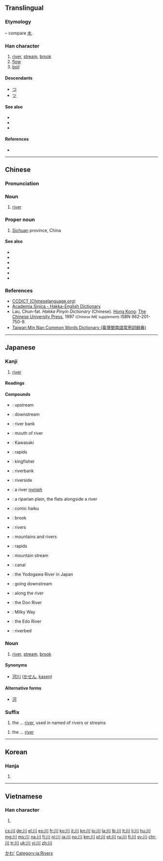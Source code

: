 {{also|州|巛}}
==Translingual==
{{stroke order|type=animate}}
===Etymology===
{{Han etyl}}
{{liushu|p}} – compare [[水]].

===Han character===
{{Han char|rn=47|rad=巛|as=00|sn=3|var=2|four=2200<sub>0</sub>|canj=中中中 (LLL)}}

# [[river]], [[stream]], [[brook]]
# [[flow]]
# [[boil]]

====Descendants====
* [[つ]]
* [[ツ]]

====See also====
* {{l|mul|河|sc=Hani}}
* {{l|mul|江|sc=Hani}}
* {{l|mul|溪|sc=Hani}}

====References====
* {{Han ref|kx=0323.230|dkj=08673|dj=0624.070|hdz=10032.020|uh=5DDD|ud=24029|bh=A474|bd=42100}}

----

==Chinese==
{{zh-forms|川}}

===Pronunciation===
{{zh-pron
|m=chuān,wú
|c=cyun1
|h=poj=chhon
|mn=chhoan/chhng
|w=1tshoe
|mc=y
|oc=y
|cat=n,pn}}

===Noun===
{{zh-noun}}

# [[river]]

===Proper noun===
{{zh-proper noun}}

# {{context|abbreviation|lang=zh}} [[Sichuan]] province, China

====See also====
* {{zh-l|河}}
* {{zh-l|河流}}
* {{zh-l|江}}
* {{zh-l|水流}}
* {{zh-l|溪流}}
* {{zh-l|小河}}

===References===
*[http://www.chineselanguage.org/dictionaries/?mode=view&module=chardict&query= CCDICT (Chineselanguage.org)]
*[http://minhakka.ling.sinica.edu.tw/bkg/hakyin/search.php?DETAIL=1&LIMIT=id=xxxxx&dbname=su_tian_1&graph=2 Academia Sinica - Hakka-English Dictionary]
* Lau, Chun-fat. ''Hakka Pinyin Dictionary'' (Chinese). [[Hong Kong]]: [[w:Chinese University of Hong Kong|The Chinese University Press]], 1997 <small>(Chinese IME supplement)</small> ISBN 962-201-750-9.
*[http://twblg.dict.edu.tw/holodict_new/index.html Taiwan Min Nan Common Words Dictionary (臺灣閩南語常用詞辭典)]

----

==Japanese==

===Kanji===
{{ja-kanji|grade=1|rs=巛00}}

# [[river]]

====Readings====
{{ja-readings
|goon=[[せん]] (sen)
|kanon=[[せん]] (sen)
|kun=[[かわ]] (kawa)
|nanori=[[か]] (ka), [[こ]] (ko), [[さわ]] (sawa)
}}

====Compounds====
{{der-top3|Compounds}}
* {{l|ja|川上|tr=[[かわかみ]], [[kawakami]]}}: upstream
* {{l|ja|川下|tr=[[かわしも]], [[kawashimo]]}}: downstream
* {{l|ja|川岸|tr=[[かわぎし]], [[kawagishi]]}}: river bank
* {{l|ja|川口|tr=[[かわぐち]], [[kawaguchi]]}}: mouth of river
* {{l|ja|川崎|tr=[[かわさき]], [[Kawasaki]]}}: Kawasaki
* {{l|ja|川瀬|tr=[[かわせ]], [[kawase]]}}: rapids
* {{l|ja|川蝉|tr=[[かわせみ]], [[kawasemi]]}}: kingfisher
* {{l|ja|川端|tr=[[かわばた]], [[kawabata]]}}: riverbank
* {{l|ja|川縁|tr=[[かわぶち]], [[kawabuchi]]; [[かわべり]], [[kawaberi]]}}: riverside
{{der-mid3}}
* {{l|ja|川嫁|tr=[[かわよめ]], [[kawayome]]}}: a river [[nymph]]
* {{l|ja|川原|tr=[[かわら]], [[kawara]]}}: a riparian plain, the flats alongside a river
* {{l|ja|川柳|tr=[[せんりゅう]], [[senryū]]}}: comic haiku
* {{l|ja|小川|tr=[[おがわ]], [[ogawa]]}}: brook
* {{l|ja|河川|tr=[[かせん]], [[kasen]]}}: rivers
* {{l|ja|山川|tr=[[さんせん]], [[sansen]]}}: mountains and rivers
* {{l|ja|滝川|tr=[[たきがわ]], [[takigawa]]}}: rapids
* {{l|ja|谷川|tr=[[たにがわ]], [[tanigawa]]}}: mountain stream
{{der-mid3}}
* {{l|ja|堀川|tr=[[ほりかわ]], [[horikawa]]}}: canal
* {{l|ja|淀川|tr=[[よどがわ]], [[Yodogawa]]}}: the Yodogawa River in Japan
* {{l|ja|川下り|tr=[[かわくだり]], [[kawakudari]]}}: going downstream
* {{l|ja|川沿い|tr=[[かわぞい]], [[kawazoi]]}}: along the river
* {{l|ja|ドン川|tr=[[どんがわ]], [[Dongawa]]}}: the Don River
* {{l|ja|天の川|tr=[[あまのがわ]], [[amanogawa]]}}: Milky Way
* {{l|ja|江戸川|tr=[[えどがわ]], [[Edogawa]]}}: the Edo River
* {{l|ja|河川敷|tr=[[かせんしき]], [[kasenshiki]]}}: riverbed
{{der-bottom}}

===Noun===
{{ja-noun|かわ}}

# [[river]], [[stream]], [[brook]]

====Synonyms====
* [[河川]] ([[かせん]], [[kasen]])

====Alternative forms====
* [[河]]

===Suffix===
{{ja-pos|かわ|suffix}} 

# the ... [[river]], used in named of rivers or streams

{{ja-pos|がわ|suffix}} 

# the ... [[river]]

[[Category:1000 Japanese basic words|かわ']]
[[Category:ja:Rivers]]

----

==Korean==

===Hanja===
{{ko-hanja|hangeul=천|eumhun=내|rv=cheon|mr=ch'ŏn}}

# {{defn|lang=ko|sort=巛00}}

----

==Vietnamese==

===Han character===
{{vi-hantu|[[xuyên]], [[xiên]]|rs=巛00}}

# {{defn|lang=vi|sort=巛00}}

[[Category:CJKV radicals| ]]

[[cs:川]]
[[de:川]]
[[el:川]]
[[es:川]]
[[fr:川]]
[[ko:川]]
[[it:川]]
[[kn:川]]
[[lo:川]]
[[la:川]]
[[lb:川]]
[[lt:川]]
[[li:川]]
[[hu:川]]
[[mg:川]]
[[ms:川]]
[[na:川]]
[[fj:川]]
[[nl:川]]
[[ja:川]]
[[no:川]]
[[km:川]]
[[pl:川]]
[[pt:川]]
[[ru:川]]
[[fi:川]]
[[sv:川]]
[[chr:川]]
[[tr:川]]
[[uk:川]]
[[vi:川]]
[[zh:川]]